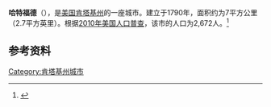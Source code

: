 {{Infobox City 
|chinese_name = 哈特福德
|official_name = Hartford
|image_flag = 
|image_seal = 
|image_skyline = 
|image_map = KYMap-doton-Hartford.PNG
|map_caption =
|subdivision_type = [[國家|國家]]
|subdivision_name = {{USA}}
|leader_title = 
|leader_name = 
|subdivision_type1 = [[美國行政區劃|州]]
|subdivision_name1 = [[肯塔基州|肯塔基州]]
|subdivision_type2 = [[肯塔基州行政区划|县]]
|subdivision_name2 = Ohio
|found_title            = 正式立市
|found_date             = 1790年
|area_total = 7
|area_land = 
|area_water = 
|population_as_of = 2010
|population_total = 2,672
|population_density = 
|timezone = 
|utc_offset = 
|timezone_DST = 
|utc_offset_DST = 
}}

'''哈特福德'''（{{lang-en|'''Hartford'''}}），是[[美国|美国]][[肯塔基州|肯塔基州]]的一座城市。建立于1790年，面积约为7平方公里（2.7平方英里）。根据[[2010年美国人口普查|2010年美国人口普查]]，该市的人口为2,672人。<ref name=census>{{cite web |url = http://www.census.gov/prod/www/abs/decennial/ |title = Census of Population and Housing |publisher = U.S. Census Bureau |accessdate = November 18, 2011 |archive-url = https://web.archive.org/web/20060208103743/http://www.census.gov/prod/www/abs/decennial/ |archive-date = 2006-02-08 |dead-url = yes }}</ref>

== 参考资料 ==
{{reflist}}

[[Category:肯塔基州城市|Category:肯塔基州城市]]


{{Kentucky-stub}}